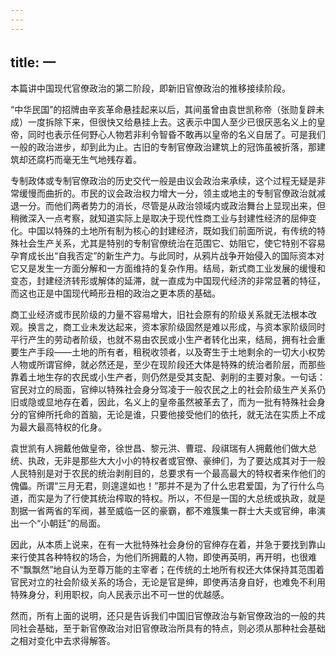 ```yaml
---
---
---
```

title: 一
---



本篇讲中国现代官僚政治的第二阶段，即新旧官僚政治的推移接续阶段。

“中华民国”的招牌由辛亥革命悬挂起来以后，其间虽曾由袁世凯称帝（张勋复辟未成）一度拆除下来，但很快又给悬挂上去。这表示中国人至少已很厌恶名义上的皇帝，同时也表示任何野心人物若非利令智昏不敢再以皇帝的名义自居了。可是我们一般的政治进步，却到此为止。古旧的专制官僚政治建筑上的冠饰虽被折落，那建筑却还腐朽而毫无生气地残存着。

专制政体或专制官僚政治的历史交代一般是由议会政治来承续，这个过程无疑是非常缓慢而曲折的。市民的议会政治权力增大一分，领主或地主的专制官僚政治就减退一分。而他们两者势力的消长，尽管是从政治领域内或政治舞台上显现出来，但稍微深入一点考察，就知道实际上是取决于现代性商工业与封建性经济的屈伸变化。中国以特殊的土地所有制为核心的封建经济，既如我们前面所说，有传统的特殊社会生产关系，尤其是特别的专制官僚统治在范围它、妨阻它，使它特别不容易孕育成长出“自我否定”的新生产力。与此同时，从鸦片战争开始侵入的国际资本对它又是发生一方面分解和一方面维持的复杂作用。结局，新式商工业发展的缓慢和变态，封建经济转形或解体的延滞，就一直成为中国现代经济的非常显著的特征，而这也正是中国现代畸形丑相的政治之更本质的基础。

商工业经济或市民阶级的力量不容易增大，旧社会原有的阶级关系就无法根本改观。换言之，商工业未发达起来，资本家阶级固然是难以形成，与资本家阶级同时平行产生的劳动者阶级，也就不易由农民或小生产者转化出来，结局，拥有社会重要生产手段——土地的所有者，租税收领者，以及寄生于土地剩余的一切大小权势人物或所谓官绅，就必然还是，至少在现阶段还大体是特殊的统治者阶层，而那些靠着土地生存的农民或小生产者，则仍然是受其支配、剥削的主要对象。一句话：官民对立的局面，官绅以特殊社会身分驾凌于一般农民之上的社会阶级生产关系仍旧或隐或显地存在着，因此，名义上的皇帝虽然被革去了，而为一批有特殊社会身分的官绅所托命的首脑，无论是谁，只要他接受他们的依托，就无法在实质上不成为最大最高特权的化身。

袁世凯有人拥戴他做皇帝，徐世昌、黎元洪、曹琨、段祺瑞有人拥戴他们做大总统、执政，无非是那些大大小小的特权者或官僚、豪绅们，为了要达成其对于一般人民特别是对于农民的统治剥削目的，总要求有一个最高最大的特权者来作他们的傀儡。所谓“三月无君，则遑遑如也！”那并不是为了什么忠君爱国，为了行什么鸟道，而实是为了行使其统治榨取的特权。所以，不但是一国的大总统或执政，就是割据一省两省的军阀，甚至威临一区的豪霸，都不难簇集一群士大夫或官绅，串演出一个“小朝廷”的局面。

因此，从本质上说来，在有一大批特殊社会身份的官绅存在着，并急于要找到靠山来行使其各种特权的场合，为他们所拥戴的人物，即使再英明，再开明，也很难不“飘飘然”地自认为至尊万能的主宰者；在传统的土地所有权还大体保持其范围着官民对立的社会阶级关系的场合，无论是官是绅，即使再洁身自好，也难免不利用特殊身分，利用职权，向人民表示出不可一世的优越感。

然而，所有上面的说明，还只是告诉我们中国旧官僚政治与新官僚政治的一般的共同社会基础，至于新官僚政治对旧官僚政治所具有的特点，则必须从那种社会基础之相对变化中去求得解答。